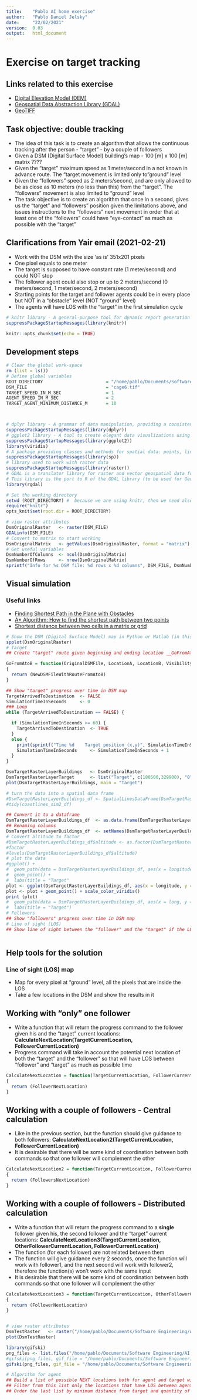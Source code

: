 ```yaml
---
title:    "Pablo AI home exercise"
author:   "Pablo Daniel Jelsky"
date:     "22/02/2021"
version:  0.03
output:   html_document
---
```


# **Exercise on target tracking**
## Links related to this exercise
-   [Digital Elevation Model (DEM)](https://en.wikipedia.org/wiki/Digital_elevation_model)
-   [Geospatial Data Abstraction Library (GDAL)](https://en.wikipedia.org/wiki/GDAL)
-   [GeoTIFF](https://en.wikipedia.org/wiki/GeoTIFF)

## Task objective: double tracking
-   The idea of this task is to create an algorithm that allows the continuous tracking after the person - "target" - by a couple of followers
-   Given a DSM (Digital Surface Model) building's map - 100 [m] x 100 [m] matrix ????
-   Given the "target" maximum speed as 1 meter/second in a not known in advance route. The "target movement is limited only to "ground" level
-   Given the "followers" speed as 2 meters/second, and are only allowed to be as close as 10 meters (no less than this) from the "target". The "followers" movement is also limited to "ground" level
-   The task objective is to create an algorithm that once in a second, gives us the "target" and "followers" position given the limitations above, and issues instructions to the "followers" next movement in order that at least one of the "followers" could have "eye-contact" as much as possible with the "target"

## Clarifications from Yair email (2021-02-21)
-   Work with the DSM with the size 'as is' 351x201 pixels 
-   One pixel equals to one meter
-   The target is supposed to have constant rate (1 meter/second) and could NOT stop
-   The follower agent could also stop or up to 2 meters/second (0 meters/second, 1 meter/second, 2 meters/second)
-   Starting points for the target and follower agents could be in every place but NOT in a "obstacle" level (NOT "ground" level)
-   The agents will have LOS with the "target" in the first simulation cycle


```r
# knitr library - A general-purpose tool for dynamic report generation in R
suppressPackageStartupMessages(library(knitr))

knitr::opts_chunk$set(echo = TRUE)
```

## Development steps

```r
# Clear the global work-space
rm (list = ls())
# Define global variables
ROOT_DIRECTORY                        = "/home/pablo/Documents/Software Engineering/AI home exercise/Input/"
DSM_FILE                              = "cage6.tif"
TARGET_SPEED_IN_M_SEC                 = 1
AGENT_SPEED_IN_M_SEC                  = 2
TARGET_AGENT_MINIMUM_DISTANCE_M       = 10




```


```r

# dplyr library - A grammar of data manipulation, providing a consistent set of verbs that help you solve the most common data manipulation challenges
suppressPackageStartupMessages(library(dplyr))                             
# ggplot2 library - A tool to create elegant data visualizations using the grammar of graphics
suppressPackageStartupMessages(library(ggplot2))
library(viridis)
# A package providing classes and methods for spatial data: points, lines, polygons and grids, needed by raster library
suppressPackageStartupMessages(library(sp))
# library used to work with raster data
suppressPackageStartupMessages(library(raster))
# GDAL is a translator library for raster and vector geospatial data formats that is released under an X/MIT style Open Source License by the Open Source Geospatial Foundation. As a library, it presents a single raster abstract data model and single vector abstract data model to the calling application for all supported formats. 
# This library is the port to R of the GDAL library (to be used for GeoTIFFs and oTher core GIS functions)
library(rgdal)

```


```r

# Set the working directory
setwd (ROOT_DIRECTORY) #  because we are using knitr, then we need also the following solution
require("knitr")
opts_knit$set(root.dir = ROOT_DIRECTORY)

# view raster attributes
DsmOriginalRaster   <- raster(DSM_FILE)
GDALinfo(DSM_FILE)
# Convert to matrix to start working
DsmOriginalMatrix   <- getValues(DsmOriginalRaster, format = "matrix")
# Get useful variables
DsmNumberOfColumns  <- ncol(DsmOriginalMatrix)
DsmNumberOfRows     <- nrow(DsmOriginalMatrix)
sprintf("Info for %s DSM file: %d rows x %d columns", DSM_FILE, DsmNumberOfRows, DsmNumberOfColumns) 

```


## Visual simulation

### Useful links
-   [Finding Shortest Path in the Plane with Obstacles](https://www.codingame.com/playgrounds/39380/finding-shortest-path-in-the-plane-with-obstacles)
-   [A* Algorithm: How to find the shortest path between two points](https://medium.com/analytics-vidhya/a-algorithm-how-to-find-the-shortest-path-between-two-points-767c8a76376)
-   [Shortest distance between two cells in a matrix or grid](https://www.geeksforgeeks.org/shortest-distance-two-cells-matrix-grid/)

```r

# Show the DSM (Digital Surface Model) map in Python or Matlab (in this case in R)
spplot(DsmOriginalRaster)
# Target
## Create "target" route given beginning and ending location __GoFromAtoB(OriginalDSMFile, LocationA, LocationB, VisibilityInMeters)__

GoFromAtoB = function(OriginalDSMFile, LocationA, LocationB, VisibilityInMeters)
{
  return (NewDSMFileWithRouteFromAtoB)
}

## Show "target" progress over time in DSM map
TargetArrivedToDestination  <- FALSE
SimulationTimeInSeconds     <- 0
### Loop
while (TargetArrivedToDestination == FALSE) {

  if (SimulationTimeInSeconds >= 60) {
    TargetArrivedToDestination  <- TRUE
  }
  else {
    print(sprintf("Time %d    Target position (x,y)", SimulationTimeInSeconds))
    SimulationTimeInSeconds     <- SimulationTimeInSeconds + 1
  }
}

DsmTargetRasterLayerBuildings   <- DsmOriginalRaster
DsmTargetRasterLayerTarget      <- list("Target", c(180500,329900), "0")
plot(DsmTargetRasterLayerBuildings, main = "Target")

# turn the data into a spatial data frame 
#DsmTargetRasterLayerBuildings_df <- SpatialLinesDataFrame(DsmTargetRasterLayerBuildings) 
#tidy(coastlines_sim2_df)

## Convert it to a dataframe    
DsmTargetRasterLayerBuildings_df  <- as.data.frame(DsmTargetRasterLayerBuildings, xy = TRUE)
## Renaming columns
DsmTargetRasterLayerBuildings_df  <- setNames(DsmTargetRasterLayerBuildings_df, c("longitude", "latitude", "altitude"))
# Convert altitude to factor
#DsmTargetRasterLayerBuildings_df$altitude <- as.factor(DsmTargetRasterLayerBuildings_df$altitude)
#factor
#levels(DsmTargetRasterLayerBuildings_df$altitude)
# plot the data 
#ggplot() +
#  geom_path(data = DsmTargetRasterLayerBuildings_df, aes(x = longitude, y = latitude, color = altitude)) +
#  geom_point() +
#  labs(title = "Target"
plot <- ggplot(DsmTargetRasterLayerBuildings_df, aes(x = longitude, y = latitude, color = altitude))
plot <- plot + geom_point() + scale_color_viridis()
print (plot)
#  geom_path(data = DsmTargetRasterLayerBuildings_df, aes(x = long, y = lat, group = group)) +
#  labs(title = "Target")
# Followers
## Show "followers" progress over time in DSM map
# Line of sight (LOS)
## Show line of sight between the "follower" and the "target" if the LOS exists



```

##    Help tools for the solution
###       Line of sight (LOS) map
-   Map for every pixel at "ground" level, all the pixels that are inside the LOS
-   Take a few locations in the DSM and show the results in it

##    Working with "only" one follower
-   Write a function that will return the progress command to the follower given his and the "target" current locations: __CalculateNextLocation(TargetCurrentLocation, FollowerCurrentLocation)__
-   Progress command will take in account the potential next location of both the "target" and the "follower" so that will have LOS between "follower" and "target" as much as possible time

```r



CalculateNextLocation = function(TargetCurrentLocation, FollowerCurrentLocation)
{
  return (FollowerNextLocation)
}

```


##    Working with a couple of followers - Central calculation
-   Like in the previous section, but the function should give guidance to both followers: __CalculateNextLocation2(TargetCurrentLocation, FollowerCurrentLocation)__
-   It is desirable that there will be some kind of coordination between both commands so that one follower will complement the other

```r

CalculateNextLocation2 = function(TargetCurrentLocation, FollowerCurrentLocation)
{
  return (FollowersNextLocation)
}

```


##    Working with a couple of followers - Distributed calculation
-   Write a function that will return the progress command to a __single__ follower given his, the second follower and the "target" current locations: __CalculateNextLocation3(TargetCurrentLocation, OtherFollowerCurrentLocation, FollowerCurrentLocation)__
-   The function (for each follower) are not related between them
-   The function will give guidance every 2 seconds, once the function will work with follower1, and the next second will work with follower2, therefore the function(s) won't work with the same input
-   It is desirable that there will be some kind of coordination between both commands so that one follower will complement the other


```r


CalculateNextLocation3 = function(TargetCurrentLocation, OtherFollowerCurrentLocation, FollowerCurrentLocation)
{
  return (FollowerNextLocation)
}



```

```r
# view raster attributes
DsmTestRaster   <- raster("/home/pablo/Documents/Software Engineering/AI home exercise/Solution/output/Model.tif")
plot(DsmTestRaster)
```


```r
library(gifski)
png_files <- list.files("/home/pablo/Documents/Software Engineering/AI home exercise/Solution/output/agent/", pattern = ".*png$", full.names = FALSE)
#gifski(png_files, gif_file = "/home/pablo/Documents/Software Engineering/AI home exercise/Solution/output/agent/1_2_2_AgentOverTime.gif", width = 800, height = 600, delay = 1)
gifski(png_files, gif_file = "/home/pablo/Documents/Software Engineering/AI home exercise/Solution/output/agent/1_2_2_AgentOverTime.gif", delay = 1)

# Algorithm for agent
## Build a list of possible NEXT locations both for agent and target with SwissArmyKnife.PossibleMovements() given as input parameters: type of movement of person, current location and DSM map info, and receiving as output the list of possible NEXT movements
## Filter from this list only the locations that have LOS between agent and target and also that will be at a minimum distance of the ALLOWED distance (10 meters in this case) with SwissArmyKnife.PossibleLineOfSightLocations() given as input parameters: list of possible NEXT movements from both agent and target, DSM map info, and minimum ALLOWED distance between both agent and target. The output received from this function is a new list having all the possible NEXT movements for agent, that will have LOS with target caring for the minimum allowed distance.
## Order the last list by minimum distance from target and quantity of potential LOS with target with the following functions: SwissArmyKnife.OrderInfoListByLos() and SwissArmyKnife.OrderInfoListByMinimumDistance(), in order to have priority (and use it) with the possible movement that will have the greater potential for LOS with target and minimum distance with it.





```




